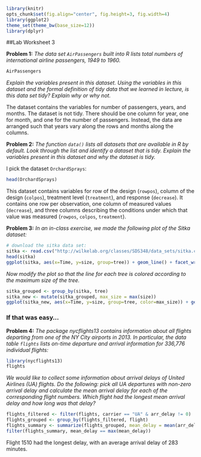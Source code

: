 ```r
library(knitr)
opts_chunk$set(fig.align="center", fig.height=3, fig.width=4)
library(ggplot2)
theme_set(theme_bw(base_size=12))
library(dplyr)
```
##Lab Worksheet 3

**Problem 1:** *The data set `AirPassengers` built into R lists total numbers of international airline passengers, 1949 to 1960.*
```r
AirPassengers
```
*Explain the variables present in this dataset. Using the variables in this dataset and the formal definition of tidy data that we learned in lecture, is this data set tidy? Explain why or why not.*

The dataset contains the variables for number of passengers, years, and months. The dataset is not tidy. There should be one column for year, one for month, and one for the number of passengers. Instead, the data are arranged such that years vary along the rows and months along the columns.

**Problem 2:** *The function `data()` lists all datasets that are available in R by default. Look through the list and identify a dataset that is tidy. Explain the variables present in this dataset and why the dataset is tidy.*

I pick the dataset `OrchardSprays`:
```r
head(OrchardSprays)
```
This dataset contains variables for row of the design (`rowpos`), column of the design (`colpos`), treatment level (`treatment`), and response (`decrease`). It contains one row per observation, one column of measured values (`decrease`), and three columns describing the conditions under which that value was measured (`rowpos`, `colpos`, `treatment`).

**Problem 3:** *In an in-class exercise, we made the following plot of the Sitka dataset:*

```r
# download the sitka data set:
sitka <- read.csv("http://wilkelab.org/classes/SDS348/data_sets/sitka.csv")
head(sitka)
ggplot(sitka, aes(x=Time, y=size, group=tree)) + geom_line() + facet_wrap(~treat)
```

*Now modify the plot so that the line for each tree is colored according to the maximum size of the tree.* 
```r
sitka_grouped <- group_by(sitka, tree)
sitka_new <- mutate(sitka_grouped, max_size = max(size))
ggplot(sitka_new, aes(x=Time, y=size, group=tree, color=max_size)) + geom_line() + facet_wrap(~treat)
```

### If that was easy...

**Problem 4:** *The package nycflights13 contains information about all flights departing from one of the NY City airports in 2013. In particular, the data table `flights` lists on-time departure and arrival information for 336,776 individual flights:*
```r
library(nycflights13)
flights
```

*We would like to collect some information about arrival delays of United Airlines (UA) flights. Do the following: pick all UA departures with non-zero arrival delay and calculate the mean arrival delay for each of the corresponding flight numbers. Which flight had the longest mean arrival delay and how long was that delay?*

```r
flights_filtered <- filter(flights, carrier == "UA" & arr_delay != 0)
flights_grouped <- group_by(flights_filtered, flight)
flights_summary <- summarize(flights_grouped, mean_delay = mean(arr_delay))
filter(flights_summary, mean_delay == max(mean_delay))
```

Flight 1510 had the longest delay, with an average arrival delay of 283 minutes.


